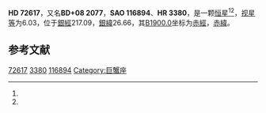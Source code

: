 {{Starbox begin
| name = HD 72617
}}
{{Starbox observe
| epoch = [[J2000.0|J2000.0]]
| constell = {{星座名待查}}<ref name=SIMBAD>{{cite web
 | url=http://simbad.u-strasbg.fr/simbad/sim-id?Ident=HR+3380
 | title=Pulsating variable Star
 | publisher=Centre de Données astronomiques de Strasbourg
 | work=SIMBAD
 | accessdate=2012-07-13
 | archive-date=2016-03-16
 | archive-url=https://web.archive.org/web/20160316151020/http://simbad.u-strasbg.fr/simbad/sim-id?Ident=HR+3380
 | dead-url=no
 }}</ref><ref name=DATA>{{cite web
 | url=http://vizier.u-strasbg.fr/viz-bin/VizieR-5?-out.add=.&-source=5050&-corr=PK=HR&-out.max=9999&HR=3380
 | title=VizieR Detailed Page
 | accessdate=2012-07-13
 | archive-date=2019-02-16
 | archive-url=https://web.archive.org/web/20190216120240/http://vizier.u-strasbg.fr/viz-bin/VizieR-5?-out.add=.&-source=5050&-corr=PK=HR&-out.max=9999&HR=3380
 | dead-url=no
 }}</ref>
| 星官 = 
| ra = {{RA|8|34|13.3}}<ref name=SIMBAD /><ref name=DATA />
| dec = {{DEC|+8|27|7}}<ref name=SIMBAD /><ref name=DATA />
| appmag_v = 6.03<ref name=SIMBAD /><ref name=DATA />
}}
{{Starbox character
| class = F3IV<ref name=SIMBAD /><ref name=DATA />
| b-v = 0.33<ref name=SIMBAD /><ref name=DATA />
| u-b = 0.04<ref name=SIMBAD /><ref name=DATA />
| r-i = <ref name=SIMBAD /><ref name=DATA />
| variable = 
}}
{{Starbox astrometry
| radial_v = 0.04
| prop_mo_ra = 11
| parallax = 
| p_error = 
}}
{{Starbox catalog
| names =BD+08 2077，[[SAO星表|SAO]] 116894，[[HD星表|HD]] 72617，[[HR星表|HR]] 3380}}
{{Starbox reference |Simbad=HR+3380}}
{{Starbox end}}

'''HD 72617'''，又名'''BD+08 2077'''，'''SAO 116894'''、'''HR 3380'''，是一颗[[恒星|恒星]]<ref name=SIMBAD /><ref name=DATA />，[[视星等|视星等]]为6.03，位于[[銀道座標系|銀經]]217.09，[[銀道座標系|銀緯]]26.66，其[[B1900.0|B1900.0]]坐标为[[赤經|赤經]]{{RA|8|28|50}}，[[赤緯|赤緯]]{{DEC|+8|26.66|41}}。

== 参考文献 ==
{{reflist}}

{{star-stub}}

[[Category:HD和HDE天體|72617]]
[[Category:HR天體|3380]]
[[Category:SAO天體|116894]]
[[Category:巨蟹座|Category:巨蟹座]]